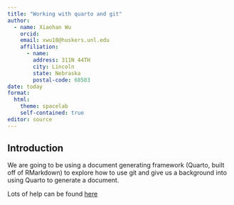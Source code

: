 ```yaml
---
title: "Working with quarto and git"
author: 
  - name: Xiaohan Wu
    orcid:
    email: xwu18@huskers.unl.edu
    affiliation:
      - name:
        address: 311N 44TH
        city: Lincoln
        state: Nebraska
        postal-code: 68503
date: today
format: 
  html:
    theme: spacelab
    self-contained: true
editor: source
---
```


## Introduction

We are going to be using a document generating framework (Quarto, built off of RMarkdown) to explore how to use git and give us a background into using Quarto to generate a document.  

Lots of help can be found [here](https://quarto.org/docs/guide/)